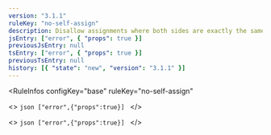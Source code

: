 ```yaml
---
version: "3.1.1"
ruleKey: "no-self-assign"
description: Disallow assignments where both sides are exactly the same
jsEntry: ["error", { "props": true }]
previousJsEntry: null
tsEntry: ["error", { "props": true }]
previousTsEntry: null
history: [{ "state": "new", "version": "3.1.1" }]
---
```


<RuleInfos 
  configKey="base" 
  ruleKey="no-self-assign" 
>
  <>
    ```json
    ["error",{"props":true}]
    ```
  </>

  <>
    ```json
    ["error",{"props":true}]
    ```
  </>
</RuleInfos>
